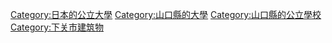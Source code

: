 [[Category:日本的公立大學|Category:日本的公立大學]]
[[Category:山口縣的大學|Category:山口縣的大學]]
[[Category:山口縣的公立學校|Category:山口縣的公立學校]]
[[Category:下关市建筑物|Category:下关市建筑物]]